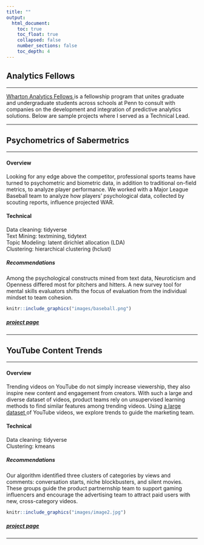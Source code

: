 ```yaml
---
title: ""
output: 
  html_document:
    toc: true
    toc_float: true
    collapsed: false
    number_sections: false
    toc_depth: 4
---
```


## Analytics Fellows

---


<p><a href = "https://wca.wharton.upenn.edu/students/analytics-fellows/" target = "_blank"> Wharton Analytics Fellows </a>is a fellowship program that unites graduate </br> and undergraduate students across schools at Penn to consult with </br>companies on the development and integration  of predictive analytics</br> solutions. Below are sample projects where I served as a Technical Lead. </p>
---

## Psychometrics of Sabermetrics

----

<div class="row">
<div class="col-sm-6">

#### Overview

Looking for any edge above the competitor, professional sports teams have turned to psychometric and biometric data, in addition to traditional on-field metrics, to analyze player performance. We worked with a Major League Baseball team to analyze how players' psychological data, collected by scouting reports, influence projected WAR.

#### Technical
Data cleaning: tidyverse </br>
Text Mining: textmining, tidytext </br>
Topic Modeling: latent dirichlet allocation (LDA) </br>
Clustering: hierarchical clustering (hclust)

##### Recommendations
Among the psychological constructs mined from text data, Neuroticism and Openness differed most for pitchers and hitters. A new survey tool for mental skills evaluators shifts the focus of evaluation from the individual mindset to team cohesion.


</div>
<div class="col-sm-6">
```r
knitr::include_graphics("images/baseball.png")
```
</div>
</div>

<div class="row">
<div class="col-sm-6">

##### [project page](https://katjanewilson.github.io/WhartonAnalytics-MLB/)

  <a href="https://github.com/katjanewilson/WhartonAnalytics-MLB" target = "_blank"><i class="fa fa-github" aria-hidden="true"></i></a>
</div>
<div class="col-sm-6">
</div>
</div>

---

## YouTube Content Trends

----

<div class="row">
<div class="col-sm-6">

#### Overview

Trending videos on YouTube do not simply increase viewership, they also inspire new content and engagement from creators. With such a large and diverse dataset of videos, product teams rely on unsupervised learning methods to find similar features among trending videos. Using <a href = "https://www.kaggle.com/datasnaek/youtube-new/" target = "_blank"> a large dataset </a> of YouTube videos, we explore trends to guide the marketing team.

#### Technical
Data cleaning: tidyverse </br>
Clustering: kmeans

##### Recommendations
Our algorithm identified three clusters of categories by views and comments: conversation starts, niche blockbusters, and silent movies. These groups guide the product partnernship team to support gaming influencers and encourage the advertising team to attract paid users with new, cross-category videos.

</div>
<div class="col-sm-6">
```r
knitr::include_graphics("images/image2.jpg")
```
</div>
</div>

<div class="row">
<div class="col-sm-6">

##### [project page](https://katjanewilson.github.io/WhartonAnalytics-YouTube/)

  <a href="https://github.com/katjanewilson/WhartonAnalytics-YouTube" target = "_blank"><i class="fa fa-github" aria-hidden="true"></i></a>
</div>
<div class="col-sm-6">
</div>
</div>

---